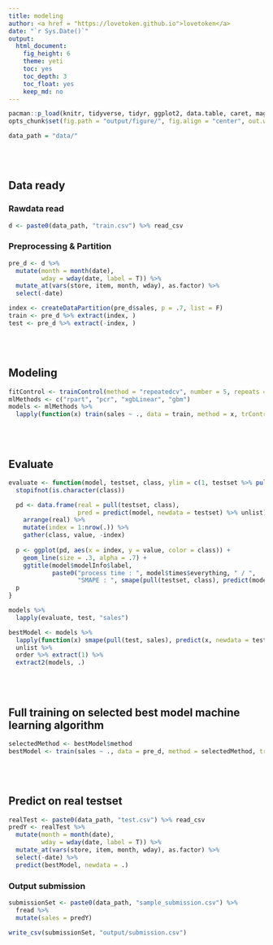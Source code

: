 ```yaml
---
title: modeling
author: <a href = "https://lovetoken.github.io">lovetoken</a>
date: "`r Sys.Date()`"
output: 
  html_document:
    fig_height: 6
    theme: yeti
    toc: yes
    toc_depth: 3
    toc_float: yes
    keep_md: no
---
```


```r
pacman::p_load(knitr, tidyverse, tidyr, ggplot2, data.table, caret, magrittr, lubridate, MLmetrics, gencve)
opts_chunk$set(fig.path = "output/figure/", fig.align = "center", out.width = "90%", warning = F, message = F)

data_path = "data/"
```

<br><br>

## Data ready

### Rawdata read

```r
d <- paste0(data_path, "train.csv") %>% read_csv
```

### Preprocessing & Partition

```r
pre_d <- d %>% 
  mutate(month = month(date),
         wday = wday(date, label = T)) %>% 
  mutate_at(vars(store, item, month, wday), as.factor) %>% 
  select(-date)

index <- createDataPartition(pre_d$sales, p = .7, list = F)
train <- pre_d %>% extract(index, )
test <- pre_d %>% extract(-index, )
```

<br><br>

## Modeling

```r
fitControl <- trainControl(method = "repeatedcv", number = 5, repeats = 2, allowParallel = TRUE)
mlMethods <- c("rpart", "pcr", "xgbLinear", "gbm")
models <- mlMethods %>% 
  lapply(function(x) train(sales ~ ., data = train, method = x, trControl = fitControl))
```

<br><br>

## Evaluate

```r
evaluate <- function(model, testset, class, ylim = c(1, testset %>% pull(class) %>% max)){
  stopifnot(is.character(class))

  pd <- data.frame(real = pull(testset, class), 
                   pred = predict(model, newdata = testset) %>% unlist) %>% tbl_df %>% 
    arrange(real) %>% 
    mutate(index = 1:nrow(.)) %>% 
    gather(class, value, -index)
    
  p <- ggplot(pd, aes(x = index, y = value, color = class)) + 
    geom_line(size = .3, alpha = .7) + 
    ggtitle(model$modelInfo$label, 
            paste0("process time : ", model$times$everything, " / ", 
                   "SMAPE : ", smape(pull(testset, class), predict(model, newdata = testset) %>% unlist)))
  p
}
```

```r
models %>% 
  lapply(evaluate, test, "sales")

bestModel <- models %>% 
  lapply(function(x) smape(pull(test, sales), predict(x, newdata = test) %>% unlist)) %>% 
  unlist %>% 
  order %>% extract(1) %>% 
  extract2(models, .)
```

<br><br>

## Full training on selected best model machine learning algorithm

```r
selectedMethod <- bestModel$method
bestModel <- train(sales ~ ., data = pre_d, method = selectedMethod, trControl = fitControl)
```

<br><br>

## Predict on real testset

```r
realTest <- paste0(data_path, "test.csv") %>% read_csv 
predY <- realTest %>% 
  mutate(month = month(date),
         wday = wday(date, label = T)) %>% 
  mutate_at(vars(store, item, month, wday), as.factor) %>% 
  select(-date) %>% 
  predict(bestModel, newdata = .)
```

### Output submission

```r
submissionSet <- paste0(data_path, "sample_submission.csv") %>% 
  fread %>% 
  mutate(sales = predY)

write_csv(submissionSet, "output/submission.csv")
```